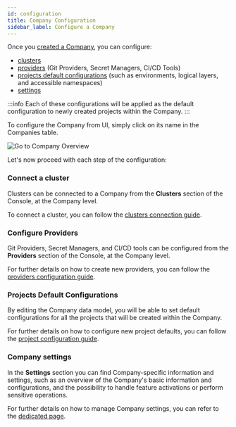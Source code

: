 ```yaml
---
id: configuration
title: Company Configuration
sidebar_label: Configure a Company
---
```


Once you [created a Company](/console/company-configuration/create-company.md), you can configure:

- [clusters](#connect-a-cluster)
- [providers](#configure-providers) (Git Providers, Secret Managers, CI/CD Tools)
- [projects default configurations](#projects-default-configurations) (such as environments, logical layers, and accessible namespaces)
- [settings](#company-settings)

:::info
Each of these configurations will be applied as the default configuration to newly created projects within the Company.
:::

To configure the Company from UI, simply click on its name in the Companies table.

![Go to Company Overview](img/go-to-company-overview.png)

Let's now proceed with each step of the configuration:

### Connect a cluster

Clusters can be connected to a Company from the **Clusters** section of the Console, at the Company level.

To connect a cluster, you can follow the [clusters connection guide](console/company-configuration/clusters-management/connect-and-manage-cluster.mdx).

### Configure Providers

Git Providers, Secret Managers, and CI/CD tools can be configured from the **Providers** section of the Console, at the Company level.

For further details on how to create new providers, you can follow the [providers configuration guide](/console/company-configuration/providers/overview.md).

### Projects Default Configurations

By editing the Company data model, you will be able to set default configurations for all the projects that will be created within the Company.

For further details on how to configure new project defaults, you can follow the [project configuration guide](/console/company-configuration/project-default-configuration.mdx).

### Company settings

In the **Settings** section you can find Company-specific information and settings, such as an overview of the Company's basic information and configurations, and the possibility to handle feature activations or perform sensitive operations.

For further details on how to manage Company settings, you can refer to the [dedicated page](/console/company-configuration/settings.md).

